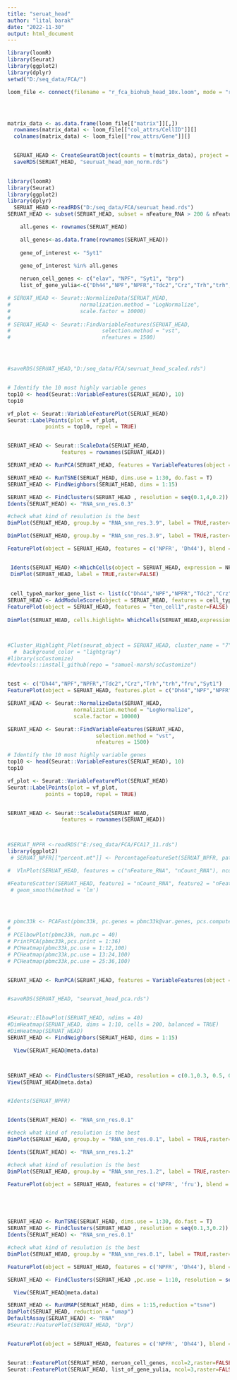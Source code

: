 ```yaml
---
title: "seruat_head"
author: "lital barak"
date: "2022-11-30"
output: html_document
---
```


```r
library(loomR)
library(Seurat)
library(ggplot2)
library(dplyr)
setwd("D:/seq_data/FCA/")

loom_file <- connect(filename = "r_fca_biohub_head_10x.loom", mode = "r+", skip.validate=TRUE)




matrix_data <- as.data.frame(loom_file[["matrix"]][,])
  rownames(matrix_data) <- loom_file[["col_attrs/CellID"]][]
  colnames(matrix_data) <- loom_file[["row_attrs/Gene"]][]


  SERUAT_HEAD <- CreateSeuratObject(counts = t(matrix_data), project = "Head", min.cells = 0, min.features=0)
  saveRDS(SERUAT_HEAD, "seuruat_head_non_norm.rds")
  

```

```r
library(loomR)
library(Seurat)
library(ggplot2)
library(dplyr)
  SERUAT_HEAD <-readRDS("D:/seq_data/FCA/seuruat_head.rds")
SERUAT_HEAD <- subset(SERUAT_HEAD, subset = nFeature_RNA > 200 & nFeature_RNA < 2500 )

```



```r
    all.genes <- rownames(SERUAT_HEAD)

    all_genes<-as.data.frame(rownames(SERUAT_HEAD))
    
    gene_of_interest <- "Syt1"

    gene_of_interest %in% all.genes
  
    neruon_cell_genes <- c("elav", "NPF", "Syt1", "brp")
    list_of_gene_yulia<-c("Dh44","NPF","NPFR","Tdc2","Crz","Trh","trh","fru","Syt1")
```


```r
# SERUAT_HEAD <- Seurat::NormalizeData(SERUAT_HEAD,
#                      normalization.method = "LogNormalize",
#                      scale.factor = 10000)
# 
# SERUAT_HEAD <- Seurat::FindVariableFeatures(SERUAT_HEAD,
#                             selection.method = "vst",
#                             nfeatures = 1500)




#saveRDS(SERUAT_HEAD,"D:/seq_data/FCA/seuruat_head_scaled.rds")


# Identify the 10 most highly variable genes
top10 <- head(Seurat::VariableFeatures(SERUAT_HEAD), 10)
top10

vf_plot <- Seurat::VariableFeaturePlot(SERUAT_HEAD)
Seurat::LabelPoints(plot = vf_plot,
            points = top10, repel = TRUE)


SERUAT_HEAD <- Seurat::ScaleData(SERUAT_HEAD,
                 features = rownames(SERUAT_HEAD))

SERUAT_HEAD <- RunPCA(SERUAT_HEAD, features = VariableFeatures(object = SERUAT_HEAD))

SERUAT_HEAD <- RunTSNE(SERUAT_HEAD, dims.use = 1:30, do.fast = T)
SERUAT_HEAD <- FindNeighbors(SERUAT_HEAD, dims = 1:15)

SERUAT_HEAD <- FindClusters(SERUAT_HEAD , resolution = seq(0.1,4,0.2))
Idents(SERUAT_HEAD) <- "RNA_snn_res.0.3"

#check what kind of resulution is the best
DimPlot(SERUAT_HEAD, group.by = "RNA_snn_res.3.9", label = TRUE,raster=FALSE)

DimPlot(SERUAT_HEAD, group.by = "RNA_snn_res.3.9", label = TRUE,raster=FALSE)

FeaturePlot(object = SERUAT_HEAD, features = c('NPFR', 'Dh44'), blend = TRUE,raster=FALSE,blend.threshold = 0.1,pt.size = 2)


 Idents(SERUAT_HEAD) <-WhichCells(object = SERUAT_HEAD, expression = NPFR > 4)
 DimPlot(SERUAT_HEAD, label = TRUE,raster=FALSE)
 
 
 cell_typeA_marker_gene_list <- list(c("Dh44","NPF","NPFR","Tdc2","Crz","Trh","trh","fru","Syt1"))
SERUAT_HEAD <- AddModuleScore(object = SERUAT_HEAD, features = cell_typeA_marker_gene_list, name = "ten_cell")
FeaturePlot(object = SERUAT_HEAD, features = "ten_cell1",raster=FALSE)
 
DimPlot(SERUAT_HEAD, cells.highlight= WhichCells(SERUAT_HEAD,expression = "NPFR"> 0 ), raster=FALSE)



#Cluster_Highlight_Plot(seurat_object = SERUAT_HEAD, cluster_name = "7", highlight_color = "navy",
  #  background_color = "lightgray")
#library(scCustomize)
#devtools::install_github(repo = "samuel-marsh/scCustomize")


test <- c("Dh44","NPF","NPFR","Tdc2","Crz","Trh","trh","fru","Syt1")
FeaturePlot(object = SERUAT_HEAD, features.plot = c("Dh44","NPF","NPFR","Tdc2","Crz","Trh","trh","fru","Syt1"),raster=FALSE )
```


```r
SERUAT_HEAD <- Seurat::NormalizeData(SERUAT_HEAD,
                     normalization.method = "LogNormalize",
                     scale.factor = 10000)

SERUAT_HEAD <- Seurat::FindVariableFeatures(SERUAT_HEAD,
                            selection.method = "vst",
                            nfeatures = 1500)

# Identify the 10 most highly variable genes
top10 <- head(Seurat::VariableFeatures(SERUAT_HEAD), 10)
top10

vf_plot <- Seurat::VariableFeaturePlot(SERUAT_HEAD)
Seurat::LabelPoints(plot = vf_plot,
            points = top10, repel = TRUE)


SERUAT_HEAD <- Seurat::ScaleData(SERUAT_HEAD,
                 features = rownames(SERUAT_HEAD))



#SERUAT_NPFR <-readRDS("E:/seq_data/FCA/FCA17_11.rds")
library(ggplot2)
 # SERUAT_NPFR[["percent.mt"]] <- PercentageFeatureSet(SERUAT_NPFR, pattern = "^MT-")

#  VlnPlot(SERUAT_HEAD, features = c("nFeature_RNA", "nCount_RNA"), ncol = 2)

#FeatureScatter(SERUAT_HEAD, feature1 = "nCount_RNA", feature2 = "nFeature_RNA") +
 # geom_smooth(method = 'lm')
  



# pbmc33k <- PCAFast(pbmc33k, pc.genes = pbmc33k@var.genes, pcs.compute = 40, pcs.print = 30)
# 
# PCElbowPlot(pbmc33k, num.pc = 40)
# PrintPCA(pbmc33k,pcs.print = 1:36)
# PCHeatmap(pbmc33k,pc.use = 1:12,100)
# PCHeatmap(pbmc33k,pc.use = 13:24,100)
# PCHeatmap(pbmc33k,pc.use = 25:36,100)


SERUAT_HEAD <- RunPCA(SERUAT_HEAD, features = VariableFeatures(object = SERUAT_HEAD))


#saveRDS(SERUAT_HEAD, "seuruat_head_pca.rds")


#Seurat::ElbowPlot(SERUAT_HEAD, ndims = 40)
#DimHeatmap(SERUAT_HEAD, dims = 1:10, cells = 200, balanced = TRUE)
#DimHeatmap(SERUAT_HEAD)
SERUAT_HEAD <- FindNeighbors(SERUAT_HEAD, dims = 1:15)

  View(SERUAT_HEAD@meta.data)



SERUAT_HEAD <- FindClusters(SERUAT_HEAD, resolution = c(0.1,0.3, 0.5, 0.7, 1,1.2))
View(SERUAT_HEAD@meta.data)


#Idents(SERUAT_NPFR)


Idents(SERUAT_HEAD) <- "RNA_snn_res.0.1"

#check what kind of resulution is the best
DimPlot(SERUAT_HEAD, group.by = "RNA_snn_res.0.1", label = TRUE,raster=FALSE)

Idents(SERUAT_HEAD) <- "RNA_snn_res.1.2"

#check what kind of resulution is the best
DimPlot(SERUAT_HEAD, group.by = "RNA_snn_res.1.2", label = TRUE,raster=FALSE)

FeaturePlot(object = SERUAT_HEAD, features = c('NPFR', 'fru'), blend = TRUE,raster=FALSE,blend.threshold = 0.1,pt.size = 3)






```


```r
SERUAT_HEAD <- RunTSNE(SERUAT_HEAD, dims.use = 1:30, do.fast = T)
SERUAT_HEAD <- FindClusters(SERUAT_HEAD , resolution = seq(0.1,3,0.2))
Idents(SERUAT_HEAD) <- "RNA_snn_res.0.1"

#check what kind of resulution is the best
DimPlot(SERUAT_HEAD, group.by = "RNA_snn_res.0.1", label = TRUE,raster=FALSE)

FeaturePlot(object = SERUAT_HEAD, features = c('NPFR', 'Dh44'), blend = TRUE,raster=FALSE,blend.threshold = 0.5,pt.size = 2)
```

```r

SERUAT_HEAD <- FindClusters(SERUAT_HEAD ,pc.use = 1:10, resolution = seq(2,4,0.5), save.SNN = T, do.sparse = T)


```

```r
  View(SERUAT_HEAD@meta.data)

```

```r
SERUAT_HEAD <- RunUMAP(SERUAT_HEAD, dims = 1:15,reduction ="tsne")
DimPlot(SERUAT_HEAD, reduction = "umap")
DefaultAssay(SERUAT_HEAD) <- "RNA"
#Seurat::FeaturePlot(SERUAT_HEAD, "brp")


FeaturePlot(object = SERUAT_HEAD, features = c('NPFR', 'Dh44'), blend = TRUE,raster=FALSE,blend.threshold = 0.5,pt.size = 2)


Seurat::FeaturePlot(SERUAT_HEAD, neruon_cell_genes, ncol=2,raster=FALSE)
Seurat::FeaturePlot(SERUAT_HEAD, list_of_gene_yulia, ncol=3,raster=FALSE)
```

